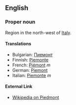 ==English==

===Proper noun===

Region in the north-west of [[Italy]].

====Translations====
*Bulgarian: [[Пиемонт]]
*Finnish: [[Piemonte]]
*French: [[Piémont]] ''m''
*German: [[Piemont]]
*Italian: [[Piemonte]] ''m''

====External Link====

*[[wikipedia:en:Piedmont|Wikipedia on Piedmont]]